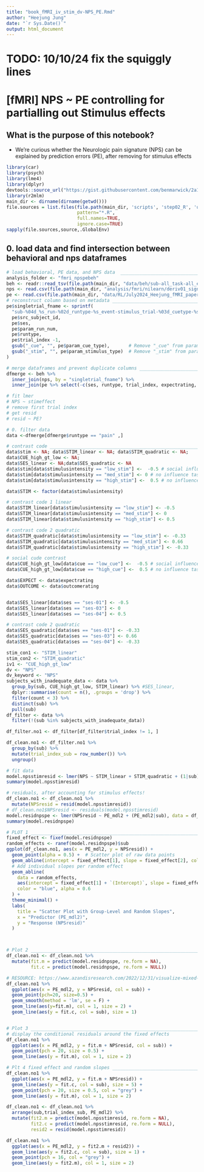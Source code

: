 ```yaml
---
title: "book_fMRI_iv_stim_dv-NPS_PE.Rmd"
author: "Heejung Jung"
date: "`r Sys.Date()`"
output: html_document
---
```


# TODO: 10/10/24 fix the squiggly lines

# [fMRI] NPS \~ PE controlling for partialling out Stimulus effects {#nps_pe_stim}

## What is the purpose of this notebook? {.unlisted .unnumbered}

-   We're curious whether the Neurologic pain signature (NPS) can be explained by prediction errors (PE), after removing for stimulus effects

```r
library(car)
library(psych)
library(lme4)
library(dplyr)
devtools::source_url("https://gist.githubusercontent.com/benmarwick/2a1bb0133ff568cbe28d/raw/fb53bd97121f7f9ce947837ef1a4c65a73bffb3f/geom_flat_violin.R")
library(r2mlm)
main_dir <- dirname(dirname(getwd()))
file.sources = list.files(file.path(main_dir, 'scripts', 'step02_R', 'utils'),
                          pattern="*.R",
                          full.names=TRUE,
                          ignore.case=TRUE)
sapply(file.sources,source,.GlobalEnv)

```

## 0. load data and find intersection between behavioral and nps dataframes

```r
# load behavioral, PE data, and NPS data  ______________________________________
analysis_folder <- "fmri_npspebeh"
beh <- readr::read_tsv(file.path(main_dir, "data/beh/sub-all_task-all_events.tsv"))
nps <- read.csv(file.path(main_dir, "analysis/fmri/nilearn/deriv01_signature/rampup_plateau/signature-NPS_sub-all_runtype-pvc_event-stimulus.tsv"), sep = ",")
pe <- read.csv(file.path(main_dir, "data/RL/July2024_Heejung_fMRI_paper/table_pain.csv"), sep = ",")
# reconstruct column based on metadata _________________________________________
pe$singletrial_fname <- sprintf(
  "sub-%04d_%s_run-%02d_runtype-%s_event-stimulus_trial-%03d_cuetype-%s_stimintensity-%s.nii.gz", 
  pe$src_subject_id, 
  pe$ses, 
  pe$param_run_num, 
  pe$runtype, 
  pe$trial_index -1,
  gsub("_cue", "", pe$param_cue_type),       # Remove "_cue" from param_cue_type
  gsub("_stim", "", pe$param_stimulus_type)  # Remove "_stim" from param_stimulus_type
)

# merge dataframes and prevent duplicate columns _______________________________
dfmerge <- beh %>%
  inner_join(nps, by = "singletrial_fname") %>%
  inner_join(pe %>% select(-c(ses, runtype, trial_index, expectrating, expectlabel, outcomerating, outcomelabel)), by = "singletrial_fname")
```

```r
# fit lmer 
# NPS ~ stimeffect
# remove first trial index
# get resid
# resid ~ PE?

# 0. filter data
data <-dfmerge[dfmerge$runtype == "pain" ,]

# contrast code ________________________________________________________________
data$stim <- NA; data$STIM_linear <- NA; data$STIM_quadratic <- NA; 
data$CUE_high_gt_low <- NA;
data$SES_linear <- NA;data$SES_quadratic <- NA
data$stim[data$stimulusintensity == "low_stim"] <-  -0.5 # social influence task
data$stim[data$stimulusintensity == "med_stim"] <- 0 # no influence task
data$stim[data$stimulusintensity == "high_stim"] <-  0.5 # no influence task

data$STIM <- factor(data$stimulusintensity)

# contrast code 1 linear
data$STIM_linear[data$stimulusintensity == "low_stim"] <- -0.5
data$STIM_linear[data$stimulusintensity == "med_stim"] <- 0
data$STIM_linear[data$stimulusintensity == "high_stim"] <- 0.5

# contrast code 2 quadratic
data$STIM_quadratic[data$stimulusintensity == "low_stim"] <- -0.33
data$STIM_quadratic[data$stimulusintensity == "med_stim"] <- 0.66
data$STIM_quadratic[data$stimulusintensity == "high_stim"] <- -0.33

# social cude contrast
data$CUE_high_gt_low[data$cue == "low_cue"] <-  -0.5 # social influence task
data$CUE_high_gt_low[data$cue == "high_cue"] <-  0.5 # no influence task

data$EXPECT <- data$expectrating
data$OUTCOME <- data$outcomerating


data$SES_linear[data$ses == "ses-01"] <- -0.5
data$SES_linear[data$ses == "ses-03"] <- 0
data$SES_linear[data$ses == "ses-04"] <- 0.5

# contrast code 2 quadratic
data$SES_quadratic[data$ses == "ses-01"] <- -0.33
data$SES_quadratic[data$ses == "ses-03"] <- 0.66
data$SES_quadratic[data$ses == "ses-04"] <- -0.33

stim_con1 <- "STIM_linear"
stim_con2 <- "STIM_quadratic"
iv1 <- "CUE_high_gt_low"
dv <- "NPS"
dv_keyword <- "NPS"
subjects_with_inadequate_data <- data %>%
  group_by(sub, CUE_high_gt_low, STIM_linear) %>% #SES_linear, 
  dplyr::summarise(count = n(), .groups = 'drop') %>%
  filter(count < 3) %>%
  distinct(sub) %>%
  pull(sub)
df_filter <- data %>%
  filter(!(sub %in% subjects_with_inadequate_data))

df_filter.no1 <- df_filter[df_filter$trial_index != 1, ]

df_clean.no1 <- df_filter.no1 %>%
  group_by(sub) %>%
  mutate(trial_index_sub = row_number()) %>%
  ungroup()

# fit data
model.npsstimresid <- lmer(NPS ~ STIM_linear + STIM_quadratic + (1|sub), data = df_clean.no1)
summary(model.npsstimresid)

# residuals, after accounting for stimulus effects!
df_clean.no1 <- df_clean.no1 %>%
  mutate(NPSresid = resid(model.npsstimresid))
# df_clean.no1$NPSresid <- residuals(model.npsstimresid)
model.residnpspe <- lmer(NPSresid ~ PE_mdl2 + (PE_mdl2|sub), data = df_clean.no1)
summary(model.residnpspe)

# PLOT 1 ______________________________________________________________________
fixed_effect <- fixef(model.residnpspe)
random_effects <- ranef(model.residnpspe)$sub
ggplot(df_clean.no1, aes(x = PE_mdl2, y = NPSresid)) +
  geom_point(alpha = 0.5) +  # Scatter plot of raw data points
  geom_abline(intercept = fixed_effect[1], slope = fixed_effect[2], color = "red", size = 1.2, linetype = "dashed") +  # Group-level slope
  # Add individual slopes per random effect
  geom_abline(
    data = random_effects,
    aes(intercept = fixed_effect[1] + `(Intercept)`, slope = fixed_effect[2] + PE_mdl2),
    color = "blue", alpha = 0.6
  ) +
  theme_minimal() +
  labs(
    title = "Scatter Plot with Group-Level and Random Slopes",
    x = "Predictor (PE_mdl2)",
    y = "Response (NPSresid)"
  )



# Plot 2 ______________________________________________________________________
df_clean.no1 <- df_clean.no1 %>%
  mutate(fit.m = predict(model.residnpspe, re.form = NA),
         fit.c = predict(model.residnpspe, re.form = NULL))

# RESOURCE: https://www.azandisresearch.com/2022/12/31/visualize-mixed-effect-regressions-in-r-with-ggplot2/
df_clean.no1 %>%
  ggplot(aes(x = PE_mdl2, y = NPSresid, col = sub)) +
  geom_point(pch=20, size=0.5) +
  geom_smooth(method = 'lm', se = F) +
  geom_line(aes(y=fit.m), col = 1, size = 2) +
  geom_line(aes(y = fit.c, col = sub), size = 1)


# Plot 3 ______________________________________________________________________
# display the conditional residuals around the fixed effects
df_clean.no1 %>%
  ggplot(aes(x = PE_mdl2, y = fit.m + NPSresid, col = sub)) +
  geom_point(pch = 20, size = 0.5) +
  geom_line(aes(y = fit.m), col = 1, size = 2) 

# Plt 4 fixed effect and random slopes ______________________________________________________________________
df_clean.no1 %>%
  ggplot(aes(x = PE_mdl2, y = fit.m + NPSresid)) +
  geom_line(aes(y = fit.c, col = sub), size = 5) +
  geom_point(pch = 20, size = 0.5, col = "grey") +
  geom_line(aes(y = fit.m), col = 1, size = 2)
```

```r
df_clean.no1 <- df_clean.no1 %>%
  arrange(sub,trial_index_sub, PE_mdl2) %>%
  mutate(fit2.m = predict(model.npsstimresid, re.form = NA),
         fit2.c = predict(model.npsstimresid, re.form = NULL),
         resid2 = resid(model.npsstimresid))

df_clean.no1 %>%
  ggplot(aes(x = PE_mdl2, y = fit2.m + resid2)) +
  geom_line(aes(y = fit2.c, col = sub), size = 1) +
  geom_point(pch = 16, col = "grey") +
  geom_line(aes(y = fit2.m), col = 1, size = 2)
```


